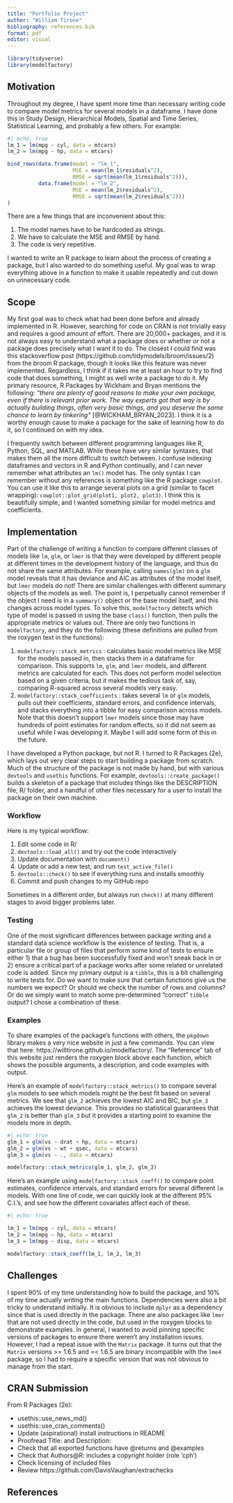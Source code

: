 ```yaml
---
title: "Portfolio Project"
author: "William Tirone"
bibliography: references.bib
format: pdf
editor: visual
---
```


```r
library(tidyverse)
library(modelfactory)
```

## Motivation

Throughout my degree, I have spent more time than necessary writing code to compare model metrics for several models in a dataframe. I have done this in Study Design, Hierarchical Models, Spatial and Time Series, Statistical Learning, and probably a few others. For example:

```r
#| echo: true
lm_1 = lm(mpg ~ cyl, data = mtcars)
lm_2 = lm(mpg ~ hp, data = mtcars)

bind_rows(data.frame(model = "lm_1", 
                     MSE = mean(lm_1$residuals^2),
                     RMSE = sqrt(mean(lm_1$residuals^2))),
          data.frame(model = "lm_2", 
                     MSE = mean(lm_2$residuals^2),
                     RMSE = sqrt(mean(lm_2$residuals^2)))
)
```

There are a few things that are inconvenient about this:

1.  The model names have to be hardcoded as strings.
2.  We have to calculate the MSE and RMSE by hand.
3.  The code is very repetitive.

I wanted to write an R package to learn about the process of creating a package, but I also wanted to do something useful. My goal was to wrap everything above in a function to make it usable repeatedly and cut down on unnecessary code.

## Scope

My first goal was to check what had been done before and already implemented in R. However, searching for code on CRAN is not trivially easy and requires a good amount of effort. There are 20,000+ packages, and it is not always easy to understand what a package does or whether or not a package does precisely what I want it to do. The closest I could find was this stackoverflow post (https://github.com/tidymodels/broom/issues/2) from the broom R package, though it looks like this feature was never implemented. Regardless, I think if it takes me at least an hour to try to find code that does something, I might as well write a package to do it. My primary resource, R Packages by Wickham and Bryan mentions the following: *"there are plenty of good reasons to make your own package, even if there is relevant prior work. The way experts got that way is by actually building things, often very basic things, and you deserve the same chance to learn by tinkering"* [@WICKHAM_BRYAN_2023]. I think it is a worthy enough cause to make a package for the sake of learning how to do it, so I continued on with my idea.

I frequently switch between different programming languages like R, Python, SQL, and MATLAB. While these have very similar syntaxes, that makes them all the more difficult to switch between. I confuse indexing dataframes and vectors in R and Python continually, and I can never remember what attributes an `lm()` model has. The only syntax I can remember without any references is something like the R package `cowplot`. You can use it like this to arrange several plots on a grid (similar to facet wrapping): `cowplot::plot_grid(plot1, plot2, plot3)`. I think this is beautifully simple, and I wanted something similar for model metrics and coefficients.

## Implementation

Part of the challenge of writing a function to compare different classes of models like `lm`, `glm`, or `lmer` is that they were developed by different people at different times in the development history of the language, and thus do not share the same attributes. For example, calling `names(glm)` on a `glm` model reveals that it has deviance and AIC as attributes of the model itself, but `lmer` models do not! There are similar challenges with different summary objects of the models as well. The point is, I perpetually cannot remember if the object I need is in a `summary()` object or the base model itself, and this changes across model types. To solve this, `modelfactory` detects which type of model is passed in using the base `class()` function, then pulls the appropriate metrics or values out. There are only two functions in `modelfactory`, and they do the following (these definitions are pulled from the roxygen text in the functions):

1.  `modelfactory::stack_metrics` : calculates basic model metrics like MSE for the models passed in, then stacks them in a dataframe for comparison. This supports `lm`, `glm`, and `lmer` models, and different metrics are calculated for each. This does not perform model selection based on a given criteria, but it makes the tedious task of, say, comparing R-squared across several models very easy.
2.  `modelfactory::stack_coefficients` : takes several `lm` or `glm` models, pulls out their coefficients, standard errors, and confidence intervals, and stacks everything into a tibble for easy comparison across models. Note that this doesn't support `lmer` models since those may have hundreds of point estimates for random effects, so it did not seem as useful while I was developing it. Maybe I will add some form of this in the future. 

I have developed a Python package, but not R. I turned to R Packages (2e), which lays out very clear steps to start building a package from scratch. Much of the structure of the package is not made by hand, but with various `devtools` and `usethis` functions. For example, `devtools::create_package()` builds a skeleton of a package that includes things like the DESCRIPTION file, R/ folder, and a handful of other files necessary for a user to install the package on their own machine.

### Workflow 

Here is my typical workflow:

1. Edit some code in R/
2. `devtools::load_all()` and try out the code interactively 
3. Update documentation with `document()`
4. Update or add a new test, and run `test_active_file()`
5. `devtools::check()` to see if everything runs and installs smoothly
6. Commit and push changes to my GitHub repo

Sometimes in a different order, but always run `check()` at many different stages to avoid bigger problems later. 

### Testing

One of the most significant differences between package writing and a standard data science workflow is the existence of testing. That is, a particular file or group of files that perform some kind of tests to ensure either 1) that a bug has been successfully fixed and won't sneak back in or 2) ensure a critical part of a package works after some related or unrelated code is added. Since my primary output is a `tibble`, this is a bit challenging to write tests for. Do we want to make sure that certain functions give us the numbers we expect? Or should we check the number of rows and columns? Or do we simply want to match some pre-determined "correct" `tibble` output? I chose a combination of these.

### Examples 

To share examples of the package's functions with others, the `pkgdown` library makes a very nice website in just a few commands. You can view that here: https://willtirone.github.io/modelfactory/. The "Reference" tab of this website just renders the roxygen block above each function, which shows the possible arguments, a description, and code examples with output. 

Here's an example of `modelfactory::stack_metrics()` to compare several `glm` models to see which models might be the best fit based on several metrics. We see that `glm_2` achieves the lowest AIC and BIC, but `glm_3` achieves the lowest deviance. This provides no statistical guarantees that `glm_2` is better than `glm_3` but it provides a starting point to examine the models more in depth.

```r
#| echo: true
glm_1 = glm(vs ~ drat + hp, data = mtcars)
glm_2 = glm(vs ~ wt + qsec, data = mtcars)
glm_3 = glm(vs ~ ., data = mtcars)

modelfactory::stack_metrics(glm_1, glm_2, glm_3)
```

Here's an example using `modelfactory::stack_coeff()` to compare point estimates, confidence intervals, and standard errors for several different `lm` models. With one line of code, we can quickly look at the different 95% C.I.'s, and see how the different covariates affect each of these. 

```r
#| echo: true

lm_1 = lm(mpg ~ cyl, data = mtcars)
lm_2 = lm(mpg ~ hp, data = mtcars)
lm_3 = lm(mpg ~ disp, data = mtcars)

modelfactory::stack_coeff(lm_1, lm_2, lm_3)
```

## Challenges

I spent 90% of my time understanding how to build the package, and 10% of my time actually writing the main functions. Dependencies were also a bit tricky to understand initially. It is obvious to include `dplyr` as a dependency since that is used directly in the package. There are also packages like `lmer` that are not used directly in the code, but used in the roxygen blocks to demonstrate examples. In general, I wanted to avoid pinning specific versions of packages to ensure there weren't any installation issues. However, I had a repeat issue with the `Matrix` package. It turns out that the `Matrix` versions >= 1.6.5 and =< 1.6.5 are binary incompatible with the `lme4` package, so I had to require a specific version that was not obvious to manage from the start.

## CRAN Submission

From R Packages (2e): 

* usethis::use_news_md()
* usethis::use_cran_comments()
* Update (aspirational) install instructions in README
* Proofread Title: and Description:
* Check that all exported functions have @returns and @examples
* Check that Authors@R: includes a copyright holder (role ‘cph’)
* Check licensing of included files
* Review https://github.com/DavisVaughan/extrachecks

## References

